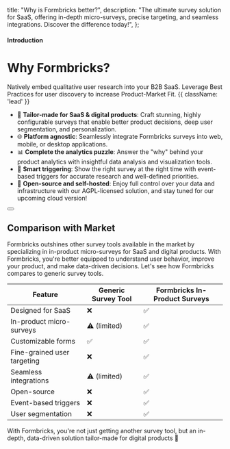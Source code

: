 
  title: "Why is Formbricks better?",
  description:
    "The ultimate survey solution for SaaS, offering in-depth micro-surveys, precise targeting, and seamless integrations. Discover the difference today!",
};

#### Introduction 

# Why Formbricks?

Natively embed qualitative user research into your B2B SaaS. Leverage Best Practices for user discovery to increase Product-Market Fit. {{ className: 'lead' }}

- 🎯 **Tailor-made for SaaS & digital products**: Craft stunning, highly configurable surveys that enable better product decisions, deep user segmentation, and personalization.
- 🌐 **Platform agnostic**: Seamlessly integrate Formbricks surveys into web, mobile, or desktop applications.
- 📊 **Complete the analytics puzzle**: Answer the "why" behind your product analytics with insightful data analysis and visualization tools.
- 🧪 **Smart triggering**: Show the right survey at the right time with event-based triggers for accurate research and well-defined priorities.
- 🎉 **Open-source and self-hosted**: Enjoy full control over your data and infrastructure with our AGPL-licensed solution, and stay tuned for our upcoming cloud version!

<div className="not-prose">
  <Button
    href="https://app.formbricks.com/"
    variant="text"
    arrow="right"
    target="_blank"
    children="Try Formbricks Cloud"
  />
</div>

## Comparison with Market

Formbricks outshines other survey tools available in the market by specializing in in-product micro-surveys for SaaS and digital products. With Formbricks, you're better equipped to understand user behavior, improve your product, and make data-driven decisions. Let's see how Formbricks compares to generic survey tools.

| Feature                     | Generic Survey Tool | Formbricks In-Product Surveys |
| --------------------------- | ------------------- | ----------------------------- |
| Designed for SaaS           | ❌                  | ✅                            |
| In-product micro-surveys    | ⚠️ (limited)        | ✅                            |
| Customizable forms          | ✅                  | ✅                            |
| Fine-grained user targeting | ❌                  | ✅                            |
| Seamless integrations       | ⚠️ (limited)        | ✅                            |
| Open-source                 | ❌                  | ✅                            |
| Event-based triggers        | ❌                  | ✅                            |
| User segmentation           | ❌                  | ✅                            |

With Formbricks, you're not just getting another survey tool, but an in-depth, data-driven solution tailor-made for digital products 🎉
